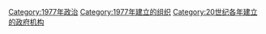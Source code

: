 {{Cat topic in year|topic=建立政府機構|year=1977}}

[[Category:1977年政治|Category:1977年政治]]
[[Category:1977年建立的组织|Category:1977年建立的组织]]
[[Category:20世纪各年建立的政府机构|Category:20世纪各年建立的政府机构]]